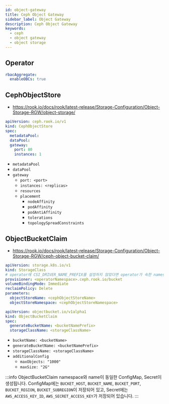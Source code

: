 ```yaml
---
id: object-gateway
title: Ceph Object Gateway
sidebar_label: Object Gateway
description: Ceph Object Gateway
keywords:
  - ceph
  - object gateway
  - object storage
---
```


## Operator

```yaml title="rook-ceph-values.yaml"
rbacAggregate:
  enableOBCs: true
```

## CephObjectStore

- https://rook.io/docs/rook/latest-release/Storage-Configuration/Object-Storage-RGW/object-storage/

```yaml
apiVersion: ceph.rook.io/v1
kind: CephObjectStore
spec:
  metadataPool:
  dataPool:
  gateway:
    port: 80
    instances: 1
```

- `metadataPool`
- `dataPool`
- `gateway`
  - `port: <port>`
  - `instances: <replicas>`
  - `resources`
  - `placement`
    - `nodeAffinity`
    - `podAffinity`
    - `podAntiAffinity`
    - `tolerations`
    - `topologySpreadConstraints`

## ObjectBucketClaim

- https://rook.io/docs/rook/latest-release/Storage-Configuration/Object-Storage-RGW/ceph-object-bucket-claim/

```yaml
apiVersion: storage.k8s.io/v1
kind: StorageClass
# operator에 CSI_DRIVER_NAME_PREFIX를 설정하지 않았다면 operator가 속한 namespace를 사용합니다.
provisioner: <operatorNamespace>.ceph.rook.io/bucket
volumeBindingMode: Immediate
reclaimPolicy: Delete
parameters:
  objectStoreName: <cephObjectStoreName>
  objectStoreNamespace: <cephObjectStoreNamespace>
```

```yaml
apiVersion: objectbucket.io/v1alpha1
kind: ObjectBucketClaim
spec:
  generateBucketName: <bucketNamePrefix>
  storageClassName: <storageClassName>
```

- `bucketName: <bucketName>`
- `generateBucketName: <bucketNamePrefix>`
- `storageClassName: <storageClassName>`
- `additionalConfig`
  - `maxObjects: "1000"`
  - `maxSize: "2G"`

:::info
ObjectBucketClaim namespace와 name이 동일한 ConfigMap, Secret이 생성됩니다. ConfigMap에는 `BUCKET_HOST`, `BUCKET_NAME`, `BUCKET_PORT`, `BUCKET_REGION`, `BUCKET_SUBREGION`이 저장되어 있고, Secret에는 `AWS_ACCESS_KEY_ID`, `AWS_SECRET_ACCESS_KEY`가 저장되어 있습니다.
:::
